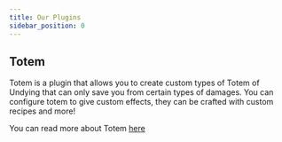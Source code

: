 ```yaml
---
title: Our Plugins
sidebar_position: 0
---
```


## Totem

Totem is a plugin that allows you to create custom types of Totem of Undying that can only save you
from certain types of damages. You can configure totem to give custom effects, they can be crafted with custom recipes
and more!

You can read more about Totem [here](/pineapple-plugins/Totem/)